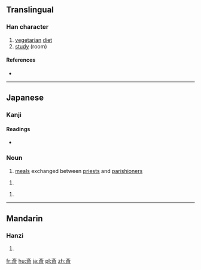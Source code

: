 {{also|齋|斋}}
==Translingual==

===Han character===
{{Han char|rn=67|rad=文|as=07|sn=11|four=|canj=卜大中一中 (YKLML)|ids=⿵[[齐]][[示]]}}

# [[vegetarian]] [[diet]]
# [[study]] (room)

====References====
* {{Han ref|kx=0477.091|dkj=13467|dj=0835.080|hdz=32170.111|uh=658E|ud=25998}}

----

==Japanese==

===Kanji===
{{ja-kanji|grade=c|rs=文07}}

====Readings====
* {{ja-readings|on=[[さい]] (sai)|kun=[[ものいみ]] (monoimi), [[つつしむ]] (tsutsushimu), [[とき]] (toki)}}

===Noun===
{{ja-noun|とき}} 

# [[meal]]s exchanged between [[priest]]s and [[parishioner]]s

{{ja-noun|いみ}} 

# {{alternative form of|忌み|lang=ja}} 

{{ja-noun|いわい}} 

# {{alternative form of|祝い|lang=ja}}

----

==Mandarin==

===Hanzi===
{{cmn-hanzi|pin=[[zhāi]] ([[zhai1]])|wg=chai<sup>1</sup>}}

# {{defn|lang=cmn|sort=文07}}

[[fr:斎]]
[[hu:斎]]
[[ja:斎]]
[[pl:斎]]
[[zh:斎]]